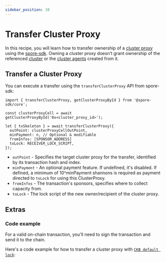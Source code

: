 ```yaml
---
sidebar_position: 10
---
```



# Transfer Cluster Proxy

In this recipe, you will learn how to transfer ownership of a [cluster proxy](/glossary/terms#cluster-proxy) using the [spore-sdk](https://docs.spore.pro/resources/spore-sdk). Owning a cluster proxy doesn’t grant ownership of the referenced [cluster](/glossary/terms#cluster) or the [cluster agents](/glossary/terms#cluster-agent) created from it.

## Transfer a Cluster Proxy

You can execute a transfer using the `transferClusterProxy` API from spore-sdk:

```tsx
import { transferClusterProxy, getClusterProxyById } from '@spore-sdk/core';

const clusterProxyCell = await getClusterProxyById('0x<cluster_proxy_id>');

let { txSkeleton } = await transferClusterProxy({
  outPoint: clusterProxyCellOutPoint,
  minPayment: n, // Optional & modifiable
  fromInfos: [SPONSOR_ADDRESS]
  toLock: RECEIVER_LOCK_SCRIPT,
});
```

- `outPoint` - Specifies the target cluster proxy for the transfer, identified by its transaction hash and index.
- `minPayment` - An optional payment feature. If undefined, it's disabled. If defined, a minimum of 10^minPayment shannons is required as payment directed to `toLock` for using this ClusterProxy.
- `fromInfos` - The transaction's sponsors, specifies where to collect capacity from.
- `toLock` - The lock script of the new owner/recipient of the cluster proxy.

## Extras

### Code example

For a valid on-chain transaction, you'll need to sign the transaction and send it to the chain.

Here's a code example for how to transfer a cluster proxy with [`CKB default lock`](https://github.com/nervosnetwork/ckb-system-scripts/blob/master/c/secp256k1_blake160_sighash_all.c):

<EmbedCard
  title="transferClusterProxy.ts"
  href="https://github.com/sporeprotocol/spore-sdk/blob/beta/examples/secp256k1/apis/transferClusterProxy.ts"
  description="Transfer a Cluster Proxy "
  className="margin-top--sm"
/>

